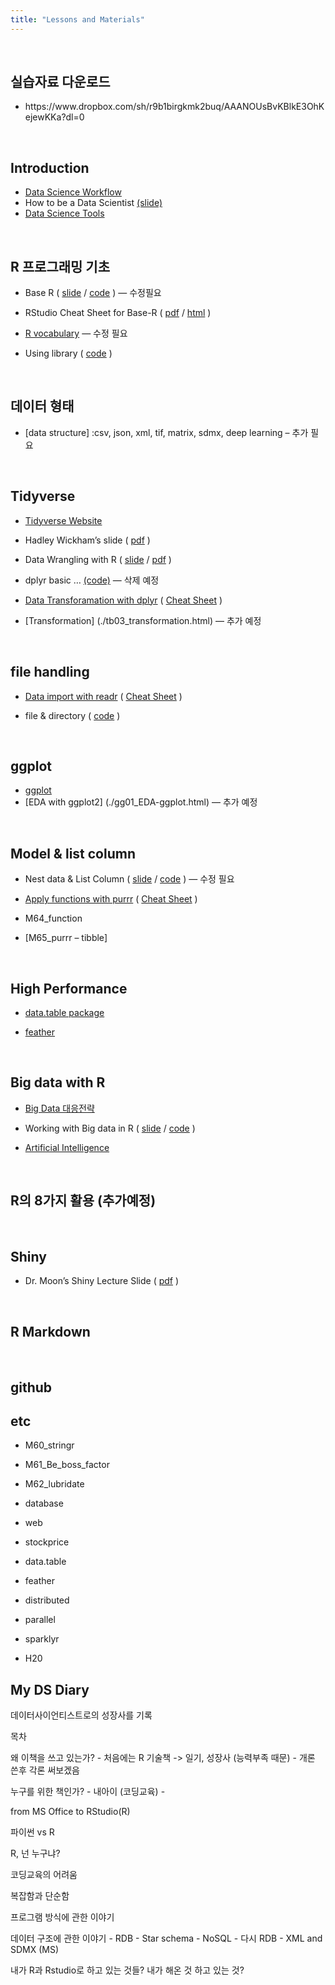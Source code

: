 ```yaml
---
title: "Lessons and Materials"
---
```


<br>

## 실습자료 다운로드 

- https://www.dropbox.com/sh/r9b1birgkmk2buq/AAANOUsBvKBlkE3OhKejewKKa?dl=0


<br>

## Introduction

- [Data Science Workflow](./bk00_data-science-workflow.html)
- How to be a Data Scientist [(slide)](./bk01_how-to-data-scientist.html)
- [Data Science Tools](./bk02_data-science-tools.html)

<br>

## R 프로그래밍 기초

- Base R ( [slide](./R01_Base-R-new.html) / [code](./Practice/code01.R) )  --- 수정필요

- RStudio Cheat Sheet for Base-R ( [pdf](https://www.rstudio.com/wp-content/uploads/2016/05/base-r.pdf
) / [html](./R02_Base-R.html) )

- [R vocabulary](./bk03_r-vocabulary.html)  --- 수정 필요 

- Using library ( [code](./Practice/R03_Das-intro.R) )

<br>

## 데이터 형태

- [data structure] :csv, json, xml, tif, matrix, sdmx, deep learning    -- 추가 필요


<br>

## Tidyverse

- [Tidyverse Website](https://www.tidyverse.org/)

- Hadley Wickham's slide ( [pdf](./Practice/tidyverse.pdf) )

- Data Wrangling with R ( [slide](./tb01_data-wrangling.html) / [pdf](./Practice/wrangling-webinar.pdf) )

- dplyr basic ... [(code)](./Practice/dplyr01.R)   --- 삭제 예정

- [Data Transforamation with dplyr](./tb02_dplyr.html) ( [Cheat Sheet](https://www.rstudio.com/resources/cheatsheets/#dplyr) )

- [Transformation] (./tb03_transformation.html)     --- 추가 예정

<br>

## file handling

- [Data import with readr](./Td02_readr.html) ( [Cheat Sheet](https://www.rstudio.com/resources/cheatsheets/#import) )

- file & directory ( [code](./Practice/file01.R) )

<br>

## ggplot

- [ggplot](./gg01_ggplot.html)
- [EDA with ggplot2] (./gg01_EDA-ggplot.html)   --- 추가 예정 

<br>

## Model & list column

- Nest data & List Column ( [slide](tb03_list-column.html) /  [code](./Practice/listcolumn.R) )  --- 수정 필요

- [Apply functions with purrr](tb04_list-column2.html)  ( [Cheat Sheet](https://www.rstudio.com/resources/cheatsheets/#purrr) )  

- M64_function
- [M65_purrr -- tibble]

<br>

## High Performance

- [data.table package](M85-datatable.html)

- [feather]()


<br>

## Big data with R

- [Big Data 대응전략](./bk04_bigdata-strategy.html)

- Working with Big data in R ( [slide](./bk06_working-with-bigdata.html) /  [code](./Practice/bigdata2.R) )

- [Artificial Intelligence](./bk05_AI.html)

<br>

## R의 8가지 활용 (추가예정)

<br>

## Shiny

- Dr. Moon's Shiny Lecture Slide ( [pdf](./Practice/shinyLEcture.pdf) )

<br>

## R Markdown

<br>

## github



## etc

- M60_stringr
- M61_Be_boss_factor
- M62_lubridate


- database
- web 
- stockprice
- data.table
- feather
- distributed
- parallel
- sparklyr
- H20



## My DS Diary

데이터사이언티스트로의 성장사를 기록

목차

왜 이책을 쓰고 있는가?
    - 처음에는 R 기술책 ->  일기, 성장사  (능력부족 때문)
    - 개론 쓴후 각론 써보겠음

누구를 위한 책인가?
    - 내아이 (코딩교육)
    - 

from MS Office to RStudio(R)


파이썬 vs R

R, 넌 누구냐?

코딩교육의 어려움

복잡함과 단순함

프로그램 방식에 관한 이야기

데이터 구조에 관한 이야기
    - RDB - Star schema
    - NoSQL
    - 다시 RDB
    - XML and SDMX (MS)
    
내가 R과 Rstudio로 하고 있는 것들?
내가 해온 것 하고 있는 것?